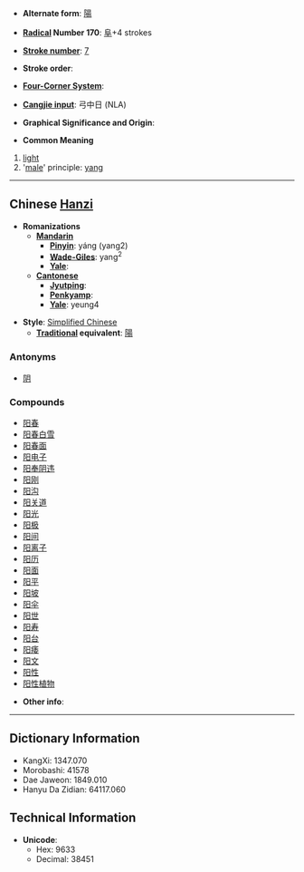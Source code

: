 * '''Alternate form''': [[陽]]

* '''[[Wiktionary:Chinese radical index| Radical]] Number 170''': [[Wiktionary:Chinese radical index 阜|阜]]+4 strokes

* '''[[Wiktionary:Chinese total strokes index|Stroke number]]''': [[Wiktionary:Chinese total strokes index 7|7]]

* '''Stroke order''': 

* '''[[Wiktionary:Chinese four corner index|Four-Corner System]]''': 

* '''[[Wiktionary:Chinese Cangjie index|Cangjie input]]''': 弓中日 (NLA)

* '''Graphical Significance and Origin''': 

* '''Common Meaning'''
<!-- # [[sun]] Don't you need 太 in front to translate into "sun"? -->
# [[light]]
#'[[male]]' principle: [[yang]]

----

== Chinese [[Hanzi]] ==

* '''Romanizations'''
** '''[[Mandarin]]'''
*** '''[[Pinyin]]''': yáng (yang2)
*** '''[[Wade-Giles]]''': yang<sup>2</sup>
*** '''[[Yale]]''': 
** '''[[Cantonese]]'''
*** '''[[Jyutping]]''':
*** '''[[Penkyamp]]''': 
*** '''[[Yale]]''': yeung4

* '''Style''': [[Simplified Chinese]] 
** '''[[Traditional Chinese|Traditional]] equivalent''': [[陽]]

===Antonyms===
*[[阴]]

===Compounds===
*[[阳春]]
*[[阳春白雪]]
*[[阳春面]]
*[[阳电子]]
*[[阳奉阴违]]
*[[阳刚]]
*[[阳沟]]
*[[阳关道]]
*[[阳光]]
*[[阳极]]
*[[阳间]]
*[[阳离子]]
*[[阳历]]
*[[阳面]]
*[[阳平]]
*[[阳坡]]
*[[阳伞]]
*[[阳世]]
*[[阳寿]]
*[[阳台]]
*[[阳痿]]
*[[阳文]]
*[[阳性]]
*[[阳性植物]]

* '''Other info''': 

----

== Dictionary Information ==

* KangXi: 1347.070
* Morobashi: 41578
* Dae Jaweon: 1849.010
* Hanyu Da Zidian: 64117.060

== Technical Information ==

* '''Unicode''':
** Hex: 9633
** Decimal: 38451